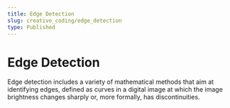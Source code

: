 ```yaml
---
title: Edge Detection
slug: creative_coding/edge_detection
type: Published
---
```



# Edge Detection

<Suspense>
  <Preview />
</Suspense>

Edge detection includes a variety of mathematical methods that aim at identifying edges,
defined as curves in a digital image at which the image brightness changes sharply
or, more formally, has discontinuities.
